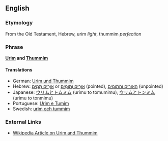==English==
===Etymology===
From the Old Testament, Hebrew, urim ''light'', thummim ''perfection''

===Phrase===
'''[[Urim]] and [[Thummim]]'''

====Translations====
*German: [[Urim und Thummim]]
*Hebrew: [[אוּרִים תֻּמִּים]] or [[אוּרִים וְתּוּמִים]] (pointed), [[האורים והתומים]] (unpointed)
*Japanese: [[ウリムとトムミム]] (urimu to tomumimu), [[ウリムとトンミム]] (urimu to tonmimu)
*Portuguese: [[Urim e Tumim]]
*Swedish: [[urim och tummim]]

===External Links===
*[[w:Urim and Thummim|Wikipedia Article on Urim and Thummim]]